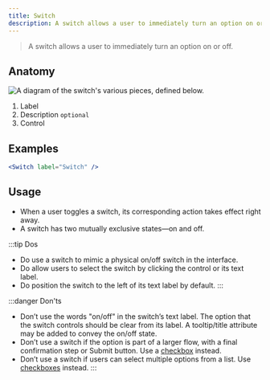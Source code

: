 ```yaml
---
title: Switch
description: A switch allows a user to immediately turn an option on or off.
---
```


> A switch allows a user to immediately turn an option on or off.

## Anatomy

![A diagram of the switch's various pieces, defined below.](/img/anatomy_switch.png)

1. Label
2. Description `optional`
3. Control

## Examples

```jsx live
<Switch label="Switch" />
```

## Usage

- When a user toggles a switch, its corresponding action takes effect right away.
- A switch has two mutually exclusive states&mdash;on and off.

:::tip Dos
- Do use a switch to mimic a physical on/off switch in the interface.
- Do allow users to select the switch by clicking the control or its text label.
- Do position the switch to the left of its text label by default.
:::

:::danger Don'ts
- Don’t use the words "on/off" in the switch’s text label. The option that the switch controls should be clear from its label. A tooltip/title attribute may be added to convey the on/off state.
- Don’t use a switch if the option is part of a larger flow, with a final confirmation step or Submit button. Use a [checkbox](checkbox) instead.
- Don’t use a switch if users can select multiple options from a list. Use [checkboxes](checkbox) instead.
:::
